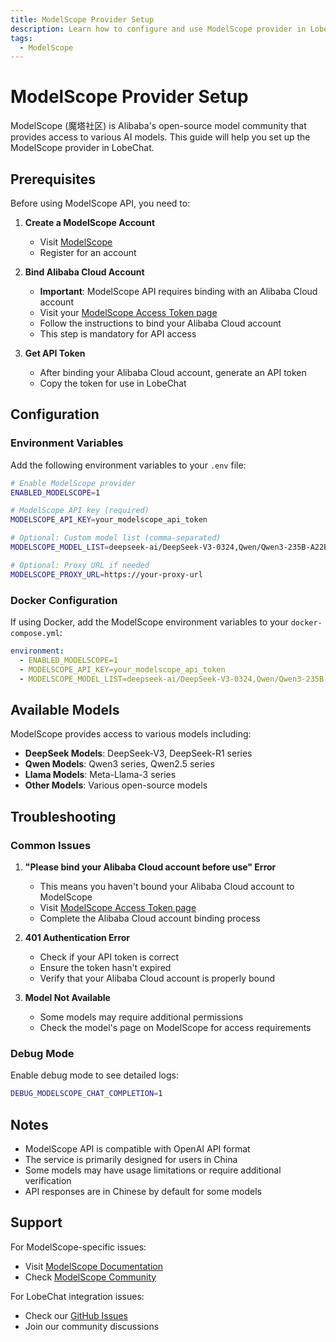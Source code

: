 ```yaml
---
title: ModelScope Provider Setup
description: Learn how to configure and use ModelScope provider in LobeChat
tags:
  - ModelScope
---
```


# ModelScope Provider Setup

ModelScope (魔塔社区) is Alibaba's open-source model community that provides access to various AI models. This guide will help you set up the ModelScope provider in LobeChat.

## Prerequisites

Before using ModelScope API, you need to:

1. **Create a ModelScope Account**

   - Visit [ModelScope](https://www.modelscope.cn/)
   - Register for an account

2. **Bind Alibaba Cloud Account**

   - **Important**: ModelScope API requires binding with an Alibaba Cloud account
   - Visit your [ModelScope Access Token page](https://www.modelscope.cn/my/myaccesstoken)
   - Follow the instructions to bind your Alibaba Cloud account
   - This step is mandatory for API access

3. **Get API Token**
   - After binding your Alibaba Cloud account, generate an API token
   - Copy the token for use in LobeChat

## Configuration

### Environment Variables

Add the following environment variables to your `.env` file:

```bash
# Enable ModelScope provider
ENABLED_MODELSCOPE=1

# ModelScope API key (required)
MODELSCOPE_API_KEY=your_modelscope_api_token

# Optional: Custom model list (comma-separated)
MODELSCOPE_MODEL_LIST=deepseek-ai/DeepSeek-V3-0324,Qwen/Qwen3-235B-A22B

# Optional: Proxy URL if needed
MODELSCOPE_PROXY_URL=https://your-proxy-url
```

### Docker Configuration

If using Docker, add the ModelScope environment variables to your `docker-compose.yml`:

```yaml
environment:
  - ENABLED_MODELSCOPE=1
  - MODELSCOPE_API_KEY=your_modelscope_api_token
  - MODELSCOPE_MODEL_LIST=deepseek-ai/DeepSeek-V3-0324,Qwen/Qwen3-235B-A22B
```

## Available Models

ModelScope provides access to various models including:

- **DeepSeek Models**: DeepSeek-V3, DeepSeek-R1 series
- **Qwen Models**: Qwen3 series, Qwen2.5 series
- **Llama Models**: Meta-Llama-3 series
- **Other Models**: Various open-source models

## Troubleshooting

### Common Issues

1. **"Please bind your Alibaba Cloud account before use" Error**

   - This means you haven't bound your Alibaba Cloud account to ModelScope
   - Visit [ModelScope Access Token page](https://www.modelscope.cn/my/myaccesstoken)
   - Complete the Alibaba Cloud account binding process

2. **401 Authentication Error**

   - Check if your API token is correct
   - Ensure the token hasn't expired
   - Verify that your Alibaba Cloud account is properly bound

3. **Model Not Available**
   - Some models may require additional permissions
   - Check the model's page on ModelScope for access requirements

### Debug Mode

Enable debug mode to see detailed logs:

```bash
DEBUG_MODELSCOPE_CHAT_COMPLETION=1
```

## Notes

- ModelScope API is compatible with OpenAI API format
- The service is primarily designed for users in China
- Some models may have usage limitations or require additional verification
- API responses are in Chinese by default for some models

## Support

For ModelScope-specific issues:

- Visit [ModelScope Documentation](https://www.modelscope.cn/docs)
- Check [ModelScope Community](https://www.modelscope.cn/community)

For LobeChat integration issues:

- Check our [GitHub Issues](https://github.com/lobehub/lobe-chat/issues)
- Join our community discussions
